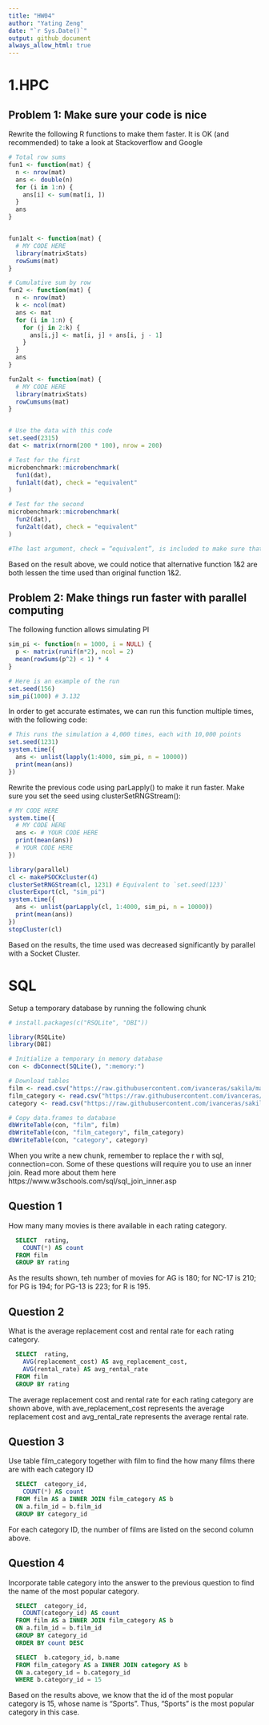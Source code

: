```yaml
---
title: "HW04"
author: "Yating Zeng"
date: "`r Sys.Date()`"
output: github_document
always_allow_html: true
---
```


# 1.HPC

## Problem 1: Make sure your code is nice

Rewrite the following R functions to make them faster. It is OK (and recommended) to take a look at Stackoverflow and Google

```r
# Total row sums
fun1 <- function(mat) {
  n <- nrow(mat)
  ans <- double(n) 
  for (i in 1:n) {
    ans[i] <- sum(mat[i, ])
  }
  ans
}


fun1alt <- function(mat) {
  # MY CODE HERE
  library(matrixStats)
  rowSums(mat)
}

# Cumulative sum by row
fun2 <- function(mat) {
  n <- nrow(mat)
  k <- ncol(mat)
  ans <- mat
  for (i in 1:n) {
    for (j in 2:k) {
      ans[i,j] <- mat[i, j] + ans[i, j - 1]
    }
  }
  ans
}

fun2alt <- function(mat) {
  # MY CODE HERE
  library(matrixStats)
  rowCumsums(mat)
}


# Use the data with this code
set.seed(2315)
dat <- matrix(rnorm(200 * 100), nrow = 200)

# Test for the first
microbenchmark::microbenchmark(
  fun1(dat),
  fun1alt(dat), check = "equivalent"
)

# Test for the second
microbenchmark::microbenchmark(
  fun2(dat),
  fun2alt(dat), check = "equivalent"
)

#The last argument, check = “equivalent”, is included to make sure that the functions return the same result.
```

Based on the result above, we could notice that alternative function 1&2 are both lessen the time used than original function 1&2.


## Problem 2: Make things run faster with parallel computing

The following function allows simulating PI

```r
sim_pi <- function(n = 1000, i = NULL) {
  p <- matrix(runif(n*2), ncol = 2)
  mean(rowSums(p^2) < 1) * 4
}

# Here is an example of the run
set.seed(156)
sim_pi(1000) # 3.132
```

In order to get accurate estimates, we can run this function multiple times, with the following code:

```r
# This runs the simulation a 4,000 times, each with 10,000 points
set.seed(1231)
system.time({
  ans <- unlist(lapply(1:4000, sim_pi, n = 10000))
  print(mean(ans))
})
```

Rewrite the previous code using parLapply() to make it run faster. Make sure you set the seed using clusterSetRNGStream():

```r
# MY CODE HERE
system.time({
  # MY CODE HERE
  ans <- # YOUR CODE HERE
  print(mean(ans))
  # YOUR CODE HERE
})
```

```r
library(parallel)
cl <- makePSOCKcluster(4)   
clusterSetRNGStream(cl, 1231) # Equivalent to `set.seed(123)`
clusterExport(cl, "sim_pi")
system.time({
  ans <- unlist(parLapply(cl, 1:4000, sim_pi, n = 10000))
  print(mean(ans))
})
stopCluster(cl)
```

Based on the results, the time used was decreased significantly by parallel with a Socket Cluster.

# SQL

Setup a temporary database by running the following chunk

```r
# install.packages(c("RSQLite", "DBI"))

library(RSQLite)
library(DBI)

# Initialize a temporary in memory database
con <- dbConnect(SQLite(), ":memory:")

# Download tables
film <- read.csv("https://raw.githubusercontent.com/ivanceras/sakila/master/csv-sakila-db/film.csv")
film_category <- read.csv("https://raw.githubusercontent.com/ivanceras/sakila/master/csv-sakila-db/film_category.csv")
category <- read.csv("https://raw.githubusercontent.com/ivanceras/sakila/master/csv-sakila-db/category.csv")

# Copy data.frames to database
dbWriteTable(con, "film", film)
dbWriteTable(con, "film_category", film_category)
dbWriteTable(con, "category", category)
```

When you write a new chunk, remember to replace the r with sql, connection=con. Some of these questions will require you to use an inner join. Read more about them here https://www.w3schools.com/sql/sql_join_inner.asp


## Question 1
How many many movies is there available in each rating category.

```sql
  SELECT  rating,
    COUNT(*) AS count
  FROM film
  GROUP BY rating
```

As the results shown, teh number of movies for AG	is 180; for NC-17	is 210; for PG is 194; for PG-13	is 223; for R	is 195.

## Question 2
What is the average replacement cost and rental rate for each rating category.

```sql
  SELECT  rating,
    AVG(replacement_cost) AS avg_replacement_cost, 
    AVG(rental_rate) AS avg_rental_rate
  FROM film
  GROUP BY rating
```

The average replacement cost and rental rate for each rating category are shown above, with ave_replacement_cost represents the average replacement cost and avg_rental_rate represents the average rental rate.

## Question 3
Use table film_category together with film to find the how many films there are with each category ID

```sql
  SELECT  category_id,
    COUNT(*) AS count
  FROM film AS a INNER JOIN film_category AS b
  ON a.film_id = b.film_id
  GROUP BY category_id
```
For each category ID, the number of films are listed on the second column above.


## Question 4

Incorporate table category into the answer to the previous question to find the name of the most popular category.
 
```sql
  SELECT  category_id, 
    COUNT(category_id) AS count
  FROM film AS a INNER JOIN film_category AS b 
  ON a.film_id = b.film_id
  GROUP BY category_id
  ORDER BY count DESC
```
```sql
  SELECT  b.category_id, b.name
  FROM film_category AS a INNER JOIN category AS b 
  ON a.category_id = b.category_id
  WHERE b.category_id = 15
```
Based on the results above, we know that the id of the most popular category is 15, whose name is "Sports". Thus, "Sports" is the most popular category in this case.


